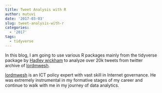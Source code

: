 ```yaml
---
title: Tweet Analysis with R
author: mutuvi
date: '2017-03-03'
slug: tweet-analysis-with-r
categories:
  - '2017'
tags:
  - tidyverse
---
```


In this blog, I am going to use various R packages mainly from the tidyverse package by [Hadley wickham](http://hadley.nz/) to analyze over 20k tweets from twitter archive of  [lordmwesh](https://twitter.com/lordmwesh).

[lordmwesh](https://twitter.com/lordmwesh) is an ICT policy expert with vast skill in Internet governance. He was extremely instrumental in my formative stages of my career and continue to walk with me in my journey of data analytics.